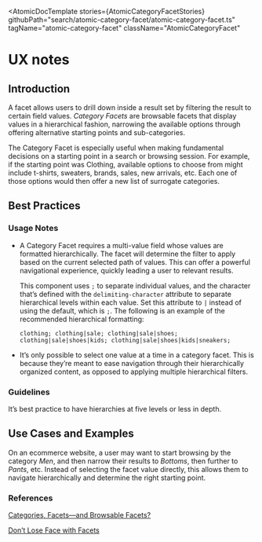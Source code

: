 
<Meta of={AtomicCategoryFacetStories} />

<AtomicDocTemplate
  stories={AtomicCategoryFacetStories}
  githubPath="search/atomic-category-facet/atomic-category-facet.ts"
  tagName="atomic-category-facet"
  className="AtomicCategoryFacet"
>
# UX notes

## Introduction

A facet allows users to drill down inside a result set by filtering the result to certain field values.
_Category Facets_ are browsable facets that display values in a hierarchical fashion, narrowing the available options through offering alternative starting points and sub-categories.

The Category Facet is especially useful when making fundamental decisions on a starting point in a search or browsing session.
For example, if the starting point was Clothing, available options to choose from might include t-shirts, sweaters, brands, sales, new arrivals, etc.
Each one of those options would then offer a new list of surrogate categories.

## Best Practices

### Usage Notes

* A Category Facet requires a multi-value field whose values are formatted hierarchically.
The facet will determine the filter to apply based on the current selected path of values.
This can offer a powerful navigational experience, quickly leading a user to relevant results.

  This component uses `;` to separate individual values, and the character that’s defined with the `delimiting-character` attribute to separate hierarchical levels within each value.
  Set this attribute to `|` instead of using the default, which is `;`.
  The following is an example of the recommended hierarchical formatting:

  `clothing; clothing|sale; clothing|sale|shoes; clothing|sale|shoes|kids; clothing|sale|shoes|kids|sneakers;`
* It’s only possible to select one value at a time in a category facet.
This is because they’re meant to ease navigation through their hierarchically organized content, as opposed to applying multiple hierarchical filters.

### Guidelines

It’s best practice to have hierarchies at five levels or less in depth.

## Use Cases and Examples

On an ecommerce website, a user may want to start browsing by the category _Men_, and then narrow their results to _Bottoms_, then further to _Pants_, etc.
Instead of selecting the facet value directly, this allows them to navigate hierarchically and determine the right starting point.

### References

[Categories, Facets—and Browsable Facets?](https://www.uxmatters.com/mt/archives/2011/08/categories-facetsand-browsable-facets.php)

[Don’t Lose Face with Facets](https://source.coveo.com/2018/04/18/facets/)

</AtomicDocTemplate>

